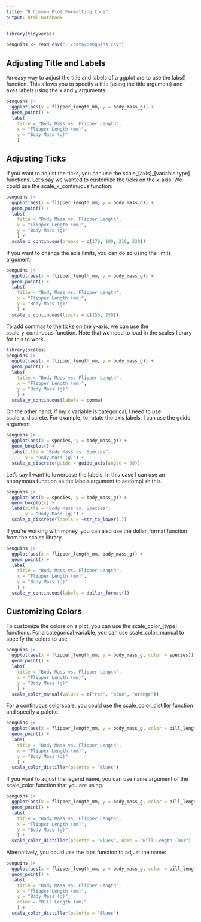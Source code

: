 ```yaml
---
title: "R Common Plot Formatting Code"
output: html_notebook
---
```


```r
library(tidyverse)

penguins <- read_csv("../data/penguins.csv")
```


## Adjusting Title and Labels

An easy way to adjust the title and labels of a ggplot are to use the labs() function.
This allows you to specify a title (using the title argument) and axes labels using the x and y arguments.
```r
penguins |> 
  ggplot(aes(x = flipper_length_mm, y = body_mass_g)) +
  geom_point() +
  labs(
    title = "Body Mass vs. Flipper Length",
    x = "Flipper Length (mm)",
    y = "Body Mass (g)"
    )
```

## Adjusting Ticks
If you want to adjust the ticks, you can use the scale_[axis]_[variable type] functions.
Let's say we wanted to customize the ticks on the x-axis. We could use the scale_x_continuous function:
```r
penguins |> 
  ggplot(aes(x = flipper_length_mm, y = body_mass_g)) +
  geom_point() +
  labs(
    title = "Body Mass vs. Flipper Length",
    x = "Flipper Length (mm)",
    y = "Body Mass (g)"
    ) +
  scale_x_continuous(breaks = c(170, 190, 210, 230))
```

If you want to change the axis limits, you can do so using the limits argument:
```r
penguins |> 
  ggplot(aes(x = flipper_length_mm, y = body_mass_g)) +
  geom_point() +
  labs(
    title = "Body Mass vs. Flipper Length",
    x = "Flipper Length (mm)",
    y = "Body Mass (g)"
    ) +
  scale_x_continuous(limits = c(150, 250))
```

To add commas to the ticks on the y-axis, we can use the scale_y_continuous function. Note that we need to load in the scales library for this to work.
```r
library(scales)
penguins |> 
  ggplot(aes(x = flipper_length_mm, y = body_mass_g)) +
  geom_point() +
  labs(
    title = "Body Mass vs. Flipper Length",
    x = "Flipper Length (mm)",
    y = "Body Mass (g)"
    ) +
  scale_y_continuous(labels = comma)
```

On the other hand, if my x variable is categorical, I need to use scale_x_discrete.
For example, to rotate the axis labels, I can use the guide argument.
```r
penguins |> 
  ggplot(aes(x = species, y = body_mass_g)) +
  geom_boxplot() + 
  labs(title = "Body Mass vs. Species",
       y = "Body Mass (g)") +
  scale_x_discrete(guide = guide_axis(angle = 90))
```


Let's say I want to lowercase the labels. In this case I can use an anonymous function as the labels argument to accomplish this.
```r
penguins |> 
  ggplot(aes(x = species, y = body_mass_g)) +
  geom_boxplot() + 
  labs(title = "Body Mass vs. Species",
       y = "Body Mass (g)") +
  scale_x_discrete(labels = ~str_to_lower(.))
```

If you're working with money, you can also use the dollar_format function from the scales library.
```r
penguins |> 
  ggplot(aes(x = flipper_length_mm, body_mass_g)) +
  geom_point() +
  labs(
    title = "Body Mass vs. Flipper Length",
    x = "Flipper Length (mm)",
    y = "Body Mass (g)"
    ) +
  scale_y_continuous(labels = dollar_format())
```

## Customizing Colors
To customize the colors on a plot, you can use the scale_color_[type] functions.
For a categorical variable, you can use scale_color_manual to specify the colors to use.
```r
penguins |> 
  ggplot(aes(x = flipper_length_mm, y = body_mass_g, color = species)) +
  geom_point() +
  labs(
    title = "Body Mass vs. Flipper Length",
    x = "Flipper Length (mm)",
    y = "Body Mass (g)"
    ) + 
  scale_color_manual(values = c("red", "blue", "orange"))
```
For a continuous colorscale, you could use the scale_color_distiller function and specify a palette.
```r
penguins |> 
  ggplot(aes(x = flipper_length_mm, y = body_mass_g, color = bill_length_mm)) +
  geom_point() +
  labs(
    title = "Body Mass vs. Flipper Length",
    x = "Flipper Length (mm)",
    y = "Body Mass (g)"
    ) + 
  scale_color_distiller(palette = "Blues")
```

If you want to adjust the legend name, you can use name argument of the scale_color function that you are using.
```r
penguins |> 
  ggplot(aes(x = flipper_length_mm, y = body_mass_g, color = bill_length_mm)) +
  geom_point() +
  labs(
    title = "Body Mass vs. Flipper Length",
    x = "Flipper Length (mm)",
    y = "Body Mass (g)"
    ) + 
  scale_color_distiller(palette = "Blues", name = "Bill Length (mm)")
```

Alternatively, you could use the labs function to adjust the name:
```r
penguins |> 
  ggplot(aes(x = flipper_length_mm, y = body_mass_g, color = bill_length_mm)) +
  geom_point() +
  labs(
    title = "Body Mass vs. Flipper Length",
    x = "Flipper Length (mm)",
    y = "Body Mass (g)",
    color = "Bill Length (mm)"
    ) + 
  scale_color_distiller(palette = "Blues")
```



